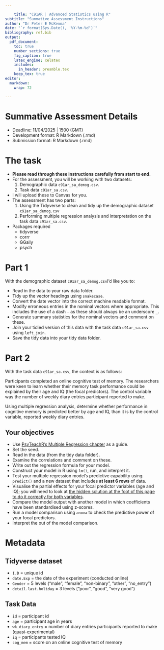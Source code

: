 ```yaml
---
	
	title: "C91AR | Advanced Statistics using R"
subtitle: "Summative Assessment Instructions"
author: "Dr Peter E McKenna"
date: "`r format(Sys.Date(), '%Y-%m-%d')`"
bibliography: ref.bib
output: 
  pdf_document:
    toc: true
    number_sections: true
    fig_caption: true
    latex_engine: xelatex
    includes:
      in_header: preamble.tex
    keep_tex: true
editor: 
  markdown: 
    wrap: 72

---
```


# Summative Assessment Details

- Deadline: 11/04/2025 | 1500 (GMT)
- Development format: R Markdown (.rmd)
- Submission format: R Markdown (.rmd)

# The task

- **Please read through these instructions carefully from start to end.**
- For the assessment, you will be working with two datasets:
  1) Demographic data `c91ar_sa_demog.csv`.
  2) Task data `c91ar_sa.csv`.
- I will upload these to Canvas for you.
- The assessment has two parts: 
  1. Using the Tidyverse to clean and tidy up the demographic dataset `c91ar_sa_demog.csv`
  2. Performing multiple regression analysis and interpretation on the task data `c91ar_sa.csv`.
- Packages required
  - tidyverse
  - corrr
  - GGally
  - psych
  
# Part 1

With the demographic dataset `c91ar_sa_demog.csv`I'd like you to:

- Read in the data to your raw data folder.
- Tidy up the vector headings using `snakecase`.
- Convert the date vector into the correct machine readable format.
- Modify erroneous entries in the nominal vectors where appropriate. This includes the use of a dash `-` as these should always be an underscore `_`. 
- Generate summary statistics for the nominal vectors and comment on these.
- Join your tidied version of this data with the task data `c91ar_sa.csv` using `left_join`.
- Save the tidy data into your tidy data folder.

# Part 2 

With the task data `c91ar_sa.csv`, the context is as follows:

Participants completed an online cognitive test of memory. The researchers were
keen to learn whether their memory task performance could be explained
by their age and IQ (the focal predictors). The control variable was the number of
weekly diary entries participant reported to make.

Using multiple regression analysis, determine whether performance in cognitive memory is predicted better by age and IQ, than it is by the control variable, reported weekly diary entries. 

## Your objectives

- Use [PsyTeachR's Multiple Regression chapter](https://psyteachr.github.io/stat-models-v1/multiple-regression.html) as a guide. 
- Set the seed.
- Read in the data (from the tidy data folder).
- Examine the correlations and comment on these.
- Write out the regression formula for your model.
- Construct your model in R using `lm()`, run, and interpret it.
- Test your multiple regression model's predictive capability using `predict()` and a new dataset that includes **at least 6 rows** of data.
- Visualise the partial effects for your focal predictor variables (age and IQ); you will need to look at [the hidden solution at the foot of this page to do it correctly for both variables](https://psyteachr.github.io/stat-models-v1/multiple-regression.html).
- Compare the model output with another model in which coefficients have been standardised using z-scores. 
- Run a model comparison using `anova` to check the predictive power of your focal predictors.
- Interpret the out of the model comparison.

# Metadata 

## Tidyverse dataset

- `I.D` = unique id
- `date.Exp` = the date of the experiment (conducted online)
- `Gender` = 5 levels ("male", "female", "non-binary", "other", "no_entry") 
- `detail.last.holiday` = 3 levels ("poor", "good", "very good")

## Task Data

-   `id` = participant id
-   `age` = participant age in years
-   `wk_diary_entry` = number of diary entries participants reported to  make (quasi-experimental)
-   `iq` = participants tested IQ
-   `cog_mem` = score on an online cognitive test of memory

